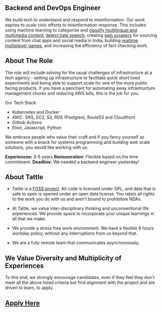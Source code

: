 ## Backend and DevOps Engineer

We build tech to understand and respond to misinformation. Our work aspires to scale civic efforts to misinformation response. This includes using machine learning to categorize and [classify multilingual and multimedia content](https://github.com/tattle-made/feluda), [detect hate speech](https://huggingface.co/tattle-admin/july22-xlmtwtroberta-da-multi?text=shut+up); creating [web scrapers](https://github.com/tattle-made/factcheck-scraper) for sourcing content from chat apps and social media in India; building [realtime multiplayer games](https://github.com/tattle-made/viral-spiral-backend), and increasing the efficiency of fact checking work. 

## About The Role

The role will include solving for the usual challenges of infrastructure at a tech agency - setting up infrastructure to facilitate quick short lived experiments and being able to support scale for one of the more public facing products. If you have a penchant for automating away infrastructure management chores and reducing AWS bills, this is the job for you.

Our Tech Stack
- Kubernetes and Docker
- AWS : EKS, EC2, S3, RDS (Postgres), Route53 and Cloudfront
- Github Actions
- Elixir, Javascript, Python

We embrace people who value their craft and if you fancy yourself as someone with a knack for systems programming and building web scale solutions, you would like working with us.

**Experiences:** 3-5 years
**Remuneration:** Flexible based on the time commitment. 
**Deadline:** We needed a backend engineer yesterday! 

## About Tattle

- Tattle is a [FOSS project](<[https://github.com/tattle-made](https://github.com/tattle-made)>). All code is licensed under GPL, and data that is safe to open is opened under an open data license. You retain all rights to the work you do with us and aren't bound to prohibitive NDAs.

- At Tattle, we value inter-disciplinary thinking and unconventional life experiences. We provide space to incorporate your unique learnings in all that we make.

- We provide a stress free work environment. We have a flexible 8 hours workday policy, without any interruptions from us beyond that.

- We are a fully remote team that communicates asynchronously.

## We Value Diversity and Multiplicity of Experiences

To this end, we strongly encourage candidates, even if they feel they don't meet all the above listed criteria but find alignment with the project and are driven to learn, to apply.

## [Apply Here](https://docs.google.com/forms/d/e/1FAIpQLSf9kH9vWZoscBzxMITtxbTlmUJlogj9HejsZXUjs_H1dzssuQ/viewform?usp=sf_link)
